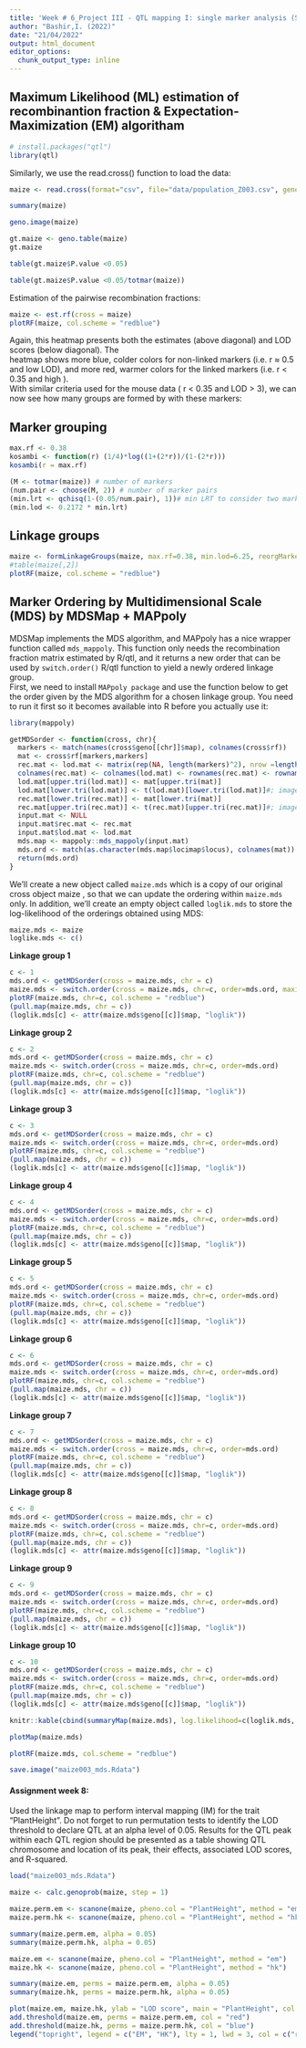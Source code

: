 ```yaml
---
title: 'Week # 6_Project III - QTL mapping I: single marker analysis (SMA)'
author: "Bashir,I. (2022)"
date: "21/04/2022"
output: html_document
editor_options: 
  chunk_output_type: inline
---
```


## Maximum Likelihood (ML) estimation of recombinantion fraction & Expectation-Maximization (EM) algoritham

```r
# install.packages("qtl")
library(qtl)
```

Similarly, we use the read.cross() function to load the data:

```r
maize <- read.cross(format="csv", file="data/population_Z003.csv", genotypes=c("0", "1", "2"), crosstype = "riself")
```

```r
summary(maize)
```

```r
geno.image(maize)
```

```r
gt.maize <- geno.table(maize)
gt.maize
```

```r
table(gt.maize$P.value <0.05)
```

```r
table(gt.maize$P.value <0.05/totmar(maize))
```

Estimation of the pairwise recombination fractions:

```r
maize <- est.rf(cross = maize)
plotRF(maize, col.scheme = "redblue")
```

Again, this heatmap presents both the estimates (above diagonal) and LOD scores (below diagonal). The\
heatmap shows more blue, colder colors for non-linked markers (i.e. r $\approx$ 0.5 and low LOD), and more red, warmer colors for the linked markers (i.e. r $<$ 0.35 and high ).\
With similar criteria used for the mouse data ( r $<$ 0.35 and LOD $>$ 3), we can now see how many groups are formed by with these markers:

## Marker grouping

```r
max.rf <- 0.38
kosambi <- function(r) (1/4)*log((1+(2*r))/(1-(2*r)))
kosambi(r = max.rf)
```

```r
(M <- totmar(maize)) # number of markers
(num.pair <- choose(M, 2)) # number of marker pairs
(min.lrt <- qchisq(1-(0.05/num.pair), 1))# min LRT to consider two markers linked
(min.lod <- 0.2172 * min.lrt)

```

## Linkage groups

```r
maize <- formLinkageGroups(maize, max.rf=0.38, min.lod=6.25, reorgMarkers=TRUE)
#table(maize[,2])
plotRF(maize, col.scheme = "redblue")

```

## Marker Ordering by Multidimensional Scale (MDS) by MDSMap + MAPpoly

MDSMap implements the MDS algorithm, and MAPpoly has a nice wrapper function called `mds_mappoly`. This function only needs the recombination fraction matrix estimated by R/qtl, and it returns a new order that can be used by `switch.order()` R/qtl function to yield a newly ordered linkage group.\
First, we need to install `MAPpoly package` and use the function below to get the order given by the MDS algorithm for a chosen linkage group. You need to run it first so it becomes available into R before you actually use it:

```r
library(mappoly)
```

```r
getMDSorder <- function(cross, chr){
  markers <- match(names(cross$geno[[chr]]$map), colnames(cross$rf))
  mat <- cross$rf[markers,markers]
  rec.mat <- lod.mat <- matrix(rep(NA, length(markers)^2), nrow =length(markers))
  colnames(rec.mat) <- colnames(lod.mat) <- rownames(rec.mat) <- rownames(lod.mat) <- colnames(mat)
  lod.mat[upper.tri(lod.mat)] <- mat[upper.tri(mat)]
  lod.mat[lower.tri(lod.mat)] <- t(lod.mat)[lower.tri(lod.mat)]#; image(lod.mat)
  rec.mat[lower.tri(rec.mat)] <- mat[lower.tri(mat)]
  rec.mat[upper.tri(rec.mat)] <- t(rec.mat)[upper.tri(rec.mat)]#; image(rec.mat)
  input.mat <- NULL
  input.mat$rec.mat <- rec.mat
  input.mat$lod.mat <- lod.mat
  mds.map <- mappoly::mds_mappoly(input.mat)
  mds.ord <- match(as.character(mds.map$locimap$locus), colnames(mat))
  return(mds.ord)
}
```

We'll create a new object called `maize.mds` which is a copy of our original cross object maize , so that we can update the ordering within `maize.mds` only. In addition, we'll create an empty object called `loglik.mds` to store the log-likelihood of the orderings obtained using MDS:

```r
maize.mds <- maize
loglike.mds <- c()
```

**Linkage group 1**

```r
c <- 1
mds.ord <- getMDSorder(cross = maize.mds, chr = c)
maize.mds <- switch.order(cross = maize.mds, chr=c, order=mds.ord, maxit = 10000, tol=1e-5)
plotRF(maize.mds, chr=c, col.scheme = "redblue")
(pull.map(maize.mds, chr = c))
(loglik.mds[c] <- attr(maize.mds$geno[[c]]$map, "loglik"))

```

**Linkage group 2**

```r
c <- 2
mds.ord <- getMDSorder(cross = maize.mds, chr = c)
maize.mds <- switch.order(cross = maize.mds, chr=c, order=mds.ord)
plotRF(maize.mds, chr=c, col.scheme = "redblue")
(pull.map(maize.mds, chr = c))
(loglik.mds[c] <- attr(maize.mds$geno[[c]]$map, "loglik"))
```

**Linkage group 3**

```r
c <- 3
mds.ord <- getMDSorder(cross = maize.mds, chr = c)
maize.mds <- switch.order(cross = maize.mds, chr=c, order=mds.ord)
plotRF(maize.mds, chr=c, col.scheme = "redblue")
(pull.map(maize.mds, chr = c))
(loglik.mds[c] <- attr(maize.mds$geno[[c]]$map, "loglik"))
```

**Linkage group 4**

```r
c <- 4
mds.ord <- getMDSorder(cross = maize.mds, chr = c)
maize.mds <- switch.order(cross = maize.mds, chr=c, order=mds.ord)
plotRF(maize.mds, chr=c, col.scheme = "redblue")
(pull.map(maize.mds, chr = c))
(loglik.mds[c] <- attr(maize.mds$geno[[c]]$map, "loglik"))
```

**Linkage group 5**

```r
c <- 5
mds.ord <- getMDSorder(cross = maize.mds, chr = c)
maize.mds <- switch.order(cross = maize.mds, chr=c, order=mds.ord)
plotRF(maize.mds, chr=c, col.scheme = "redblue")
(pull.map(maize.mds, chr = c))
(loglik.mds[c] <- attr(maize.mds$geno[[c]]$map, "loglik"))
```

**Linkage group 6**

```r
c <- 6
mds.ord <- getMDSorder(cross = maize.mds, chr = c)
maize.mds <- switch.order(cross = maize.mds, chr=c, order=mds.ord)
plotRF(maize.mds, chr=c, col.scheme = "redblue")
(pull.map(maize.mds, chr = c))
(loglik.mds[c] <- attr(maize.mds$geno[[c]]$map, "loglik"))
```

**Linkage group 7**

```r
c <- 7
mds.ord <- getMDSorder(cross = maize.mds, chr = c)
maize.mds <- switch.order(cross = maize.mds, chr=c, order=mds.ord)
plotRF(maize.mds, chr=c, col.scheme = "redblue")
(pull.map(maize.mds, chr = c))
(loglik.mds[c] <- attr(maize.mds$geno[[c]]$map, "loglik"))
```

**Linkage group 8**

```r
c <- 8
mds.ord <- getMDSorder(cross = maize.mds, chr = c)
maize.mds <- switch.order(cross = maize.mds, chr=c, order=mds.ord)
plotRF(maize.mds, chr=c, col.scheme = "redblue")
(pull.map(maize.mds, chr = c))
(loglik.mds[c] <- attr(maize.mds$geno[[c]]$map, "loglik"))
```

**Linkage group 9**

```r
c <- 9
mds.ord <- getMDSorder(cross = maize.mds, chr = c)
maize.mds <- switch.order(cross = maize.mds, chr=c, order=mds.ord)
plotRF(maize.mds, chr=c, col.scheme = "redblue")
(pull.map(maize.mds, chr = c))
(loglik.mds[c] <- attr(maize.mds$geno[[c]]$map, "loglik"))
```

**Linkage group 10**

```r
c <- 10
mds.ord <- getMDSorder(cross = maize.mds, chr = c)
maize.mds <- switch.order(cross = maize.mds, chr=c, order=mds.ord)
plotRF(maize.mds, chr=c, col.scheme = "redblue")
(pull.map(maize.mds, chr = c))
(loglik.mds[c] <- attr(maize.mds$geno[[c]]$map, "loglik"))
```

```r
knitr::kable(cbind(summaryMap(maize.mds), log.likelihood=c(loglik.mds, sum(loglik.mds))))
```

```r
plotMap(maize.mds)
```

```r
plotRF(maize.mds, col.scheme = "redblue")
```

```r
save.image("maize003_mds.Rdata")
```

#### **Assignment week 8:** 

Used the linkage map to perform interval mapping (IM) for the trait "PlantHeight". Do not forget to run permutation tests to identify the LOD threshold to declare QTL at an alpha level of 0.05. Results for the QTL peak within each QTL region should be presented as a table showing QTL chromosome and location of its peak, their effects, associated LOD scores, and R-squared.

```r
load("maize003_mds.Rdata")
```

```r
maize <- calc.genoprob(maize, step = 1)
```

```r
maize.perm.em <- scanone(maize, pheno.col = "PlantHeight", method = "em", n.perm = 1000, verbose = FALSE)
maize.perm.hk <- scanone(maize, pheno.col = "PlantHeight", method = "hk", n.perm = 1000, verbose = FALSE)
```

```r
summary(maize.perm.em, alpha = 0.05)
summary(maize.perm.hk, alpha = 0.05)
```

```r
maize.em <- scanone(maize, pheno.col = "PlantHeight", method = "em")
maize.hk <- scanone(maize, pheno.col = "PlantHeight", method = "hk")
```

```r
summary(maize.em, perms = maize.perm.em, alpha = 0.05)
summary(maize.hk, perms = maize.perm.hk, alpha = 0.05)
```

```r
plot(maize.em, maize.hk, ylab = "LOD score", main = "PlantHeight", col = c("red", "blue"), lwd = 3)
add.threshold(maize.em, perms = maize.perm.em, col = "red")
add.threshold(maize.hk, perms = maize.perm.hk, col = "blue")
legend("topright", legend = c("EM", "HK"), lty = 1, lwd = 3, col = c("red", "blue"))
```
